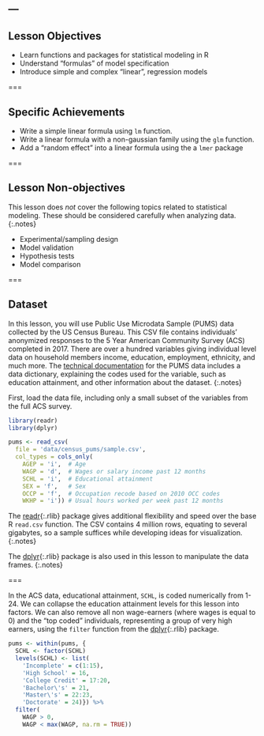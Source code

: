---
---

## Lesson Objectives

- Learn functions and packages for statistical modeling in R
- Understand "formulas" of model specification
- Introduce simple and complex "linear", regression models

===

## Specific Achievements

- Write a simple linear formula using `lm` function.
- Write a linear formula with a non-gaussian family using the `glm` function.
- Add a "random effect" into a linear formula using the a `lmer` package

===

## Lesson Non-objectives

This lesson does *not* cover the following topics related to statistical modeling. These should be considered carefully when analyzing data.
{:.notes}

- Experimental/sampling design
- Model validation
- Hypothesis tests
- Model comparison

===

## Dataset

In this lesson, you will use Public Use Microdata Sample (PUMS) data collected by the US Census Bureau. This CSV file contains individuals’ anonymized responses to the 5 Year American Community Survey (ACS) completed in 2017. There are over a hundred variables giving individual level data on household members income, education, employment, ethnicity, and much more. The [technical documentation] for the PUMS data includes a data dictionary, explaining the codes used for the variable, such as education attainment, and other information about the dataset.
{:.notes}

First, load the data file, including only a small subset of the variables from the full ACS survey. 

```r
library(readr)
library(dplyr)

pums <- read_csv(
  file = 'data/census_pums/sample.csv',
  col_types = cols_only(
    AGEP = 'i',  # Age
    WAGP = 'd',  # Wages or salary income past 12 months
    SCHL = 'i',  # Educational attainment
    SEX = 'f',   # Sex
    OCCP = 'f',  # Occupation recode based on 2010 OCC codes
    WKHP = 'i')) # Usual hours worked per week past 12 months
```

The [readr](){:.rlib} package gives additional flexibility and speed over the
base R `read.csv` function. The CSV contains 4 million rows, equating to several
gigabytes, so a sample suffices while developing ideas for visualization.
{:.notes}

The [dplyr](){:.rlib} package is also used in this lesson to manipulate the data frames.
{:.notes}

===

In the ACS data, educational attainment, `SCHL`, is coded numerically from 1-24. We can collapse the education attainment levels for this lesson into factors. We can also remove all non wage-earners (where wages is equal to 0) and the "top coded" individuals, representing a group of very high earners, using the `filter` function from the [dplyr](){:.rlib} package. 

```r
pums <- within(pums, {
  SCHL <- factor(SCHL)
  levels(SCHL) <- list(
    'Incomplete' = c(1:15),
    'High School' = 16,
    'College Credit' = 17:20,
    'Bachelor\'s' = 21,
    'Master\'s' = 22:23,
    'Doctorate' = 24)}) %>%
  filter(
    WAGP > 0,
    WAGP < max(WAGP, na.rm = TRUE))
```

[technical documentation]: https://www.census.gov/programs-surveys/acs/technical-documentation/pums/documentation.html